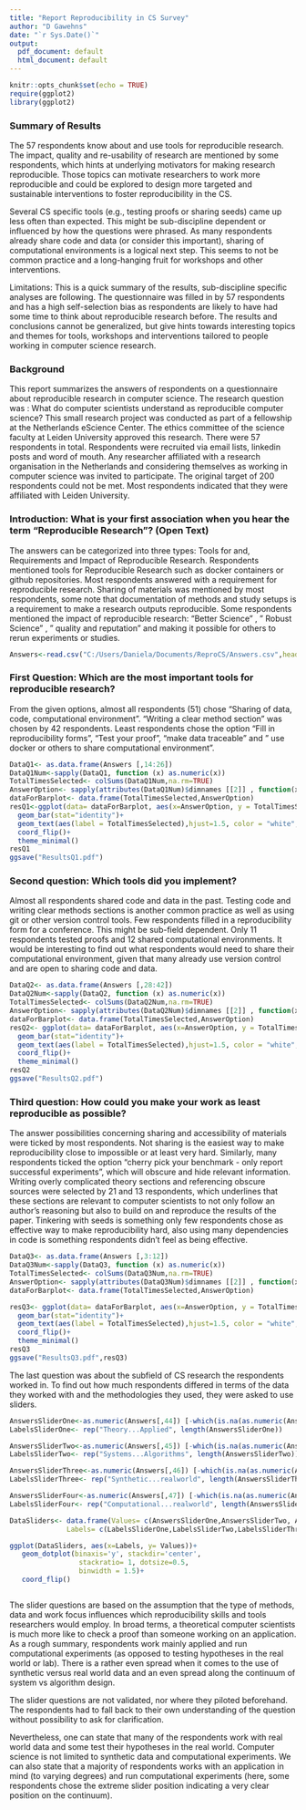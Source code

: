 ```yaml
---
title: "Report Reproducibility in CS Survey"
author: "D Gawehns"
date: "`r Sys.Date()`"
output:
  pdf_document: default
  html_document: default
---
```


```r
knitr::opts_chunk$set(echo = TRUE)
require(ggplot2)
library(ggplot2)
```
### Summary of Results

The 57 respondents know about and use tools for reproducible research. The impact, quality and re-usability of research are mentioned by some respondents, which hints at underlying motivators for making research reproducible. Those topics can motivate researchers to work more reproducible and could be explored to design more targeted and sustainable interventions to foster reproducibility in the CS. 

Several CS specific tools (e.g., testing proofs or sharing seeds) came up less often than expected. This might be sub-discipline dependent or influenced by how the questions were phrased. As many respondents already share code and data (or consider this important), sharing of computational environments is a logical next step. This seems to not be common practice and a long-hanging fruit for workshops and other interventions. 

Limitations: This is a quick summary of the results, sub-discipline specific analyses are following. The questionnaire was filled in by 57 respondents and has a high self-selection bias as respondents are likely to have had some time to think about reproducible research before. The results and conclusions cannot be generalized, but give hints towards interesting topics and themes for tools, workshops and interventions tailored to people working in computer science research. 

### Background
This report summarizes the answers of respondents on a questionnaire about reproducible research in computer science. The research question was : What do computer scientists understand as reproducible computer science?
This small research project was conducted as part of a fellowship at the Netherlands eScience Center. The ethics committee of the science faculty at Leiden University approved this research.
There were 57 respondents in total. Respondents were recruited via email lists, linkedin posts and word of mouth. Any researcher affiliated with a research organisation in the Netherlands and considering themselves as working in computer science was invited to participate.
The original target of 200 respondents could not be met. Most respondents indicated that they were affiliated with Leiden University. 

### Introduction: What is your first association when you hear the term “Reproducible Research”? (Open Text)

The answers can be categorized into three types: Tools for and, Requirements and Impact of Reproducible Research.
Respondents mentioned tools for Reproducible Research such as docker containers or github repositories. Most respondents answered with a requirement for reproducible research. Sharing of materials was mentioned by most respondents, some note that documentation of methods and study setups is a requirement to make a research outputs reproducible. Some respondents mentioned the impact of reproducible research: "Better Science" , " Robust Science" , " quality and reputation" and
making it possible for others to rerun experiments or studies. 



```r
Answers<-read.csv("C:/Users/Daniela/Documents/ReproCS/Answers.csv",header = TRUE)
```

### First Question: Which are the most important tools for reproducible research?

From the given options, almost all respondents (51) chose "Sharing of data, code, computational environment". "Writing a clear method section" was chosen by 42 respondents. Least respondents chose the option "Fill in reproducibility forms", "Test your proof", "make data traceable" and " use docker or others to share computational environment". 


```r
DataQ1<- as.data.frame(Answers [,14:26])
DataQ1Num<-sapply(DataQ1, function (x) as.numeric(x))
TotalTimesSelected<- colSums(DataQ1Num,na.rm=TRUE)
AnswerOption<- sapply(attributes(DataQ1Num)$dimnames [[2]] , function(x) strsplit(x,"48")[[1]][2])
dataForBarplot<- data.frame(TotalTimesSelected,AnswerOption)
resQ1<-ggplot(data= dataForBarplot, aes(x=AnswerOption, y = TotalTimesSelected)) +
  geom_bar(stat="identity")+
  geom_text(aes(label = TotalTimesSelected),hjust=1.5, color = "white", size = 3.5)+
  coord_flip()+
  theme_minimal()
resQ1
ggsave("ResultsQ1.pdf")


```

### Second question: Which tools did you implement?

Almost all respondents shared code and data in the past. Testing code and writing clear methods sections is another common practice as well as using git or other version control tools.
Few respondents filled in a reproducibility form for a conference. This might be sub-field dependent. Only 11 respondents tested proofs and 12 shared computational environments. It would be interesting to find out what respondents would need to share their computational environment, given that many already use version control and are open to sharing code and data.



```r
DataQ2<- as.data.frame(Answers [,28:42])
DataQ2Num<-sapply(DataQ2, function (x) as.numeric(x))
TotalTimesSelected<- colSums(DataQ2Num,na.rm=TRUE)
AnswerOption<- sapply(attributes(DataQ2Num)$dimnames [[2]] , function(x) strsplit(x,"51")[[1]][2])
dataForBarplot<- data.frame(TotalTimesSelected,AnswerOption)
resQ2<- ggplot(data= dataForBarplot, aes(x=AnswerOption, y = TotalTimesSelected)) +
  geom_bar(stat="identity")+
  geom_text(aes(label = TotalTimesSelected),hjust=1.5, color = "white", size = 3.5)+
  coord_flip()+
  theme_minimal()
resQ2
ggsave("ResultsQ2.pdf")
``` 

### Third question: How could you make your work as least reproducible as possible?

The answer possibilities concerning sharing and accessibility of materials were ticked by most respondents. Not sharing is the easiest way to make reproducibility close to impossible or at least very hard. Similarly, many respondents ticked the option "cherry pick your benchmark - only report successful experiments", which will obscure and hide relevant information. Writing overly complicated theory sections and referencing obscure sources were selected by 21 and 13 respondents, which underlines that these sections are relevant to computer scientists to not only follow an author's reasoning but also to build on and reproduce the results of the paper. 
Tinkering with seeds is something only few respondents chose as effective way to make reproducibility hard, also using many dependencies in code is something respondents didn't feel as being effective.  


```r
DataQ3<- as.data.frame(Answers [,3:12])
DataQ3Num<-sapply(DataQ3, function (x) as.numeric(x))
TotalTimesSelected<- colSums(DataQ3Num,na.rm=TRUE)
AnswerOption<- sapply(attributes(DataQ3Num)$dimnames [[2]] , function(x) strsplit(x,"44")[[1]][2])
dataForBarplot<- data.frame(TotalTimesSelected,AnswerOption)

resQ3<- ggplot(data= dataForBarplot, aes(x=AnswerOption, y = TotalTimesSelected)) +
  geom_bar(stat="identity")+
  geom_text(aes(label = TotalTimesSelected),hjust=1.5, color = "white", size = 3.5)+
  coord_flip()+
  theme_minimal()
resQ3
ggsave("ResultsQ3.pdf",resQ3)

```

The last question was about the subfield of CS research the respondents worked in. To find out how much respondents differed in terms of the data they worked with and the methodologies they used, they were asked to use sliders. 

```r
AnswersSliderOne<-as.numeric(Answers[,44]) [-which(is.na(as.numeric(Answers[,44])))]
LabelsSliderOne<- rep("Theory...Applied", length(AnswersSliderOne))

AnswersSliderTwo<-as.numeric(Answers[,45]) [-which(is.na(as.numeric(Answers[,45])))]
LabelsSliderTwo<- rep("Systems...Algorithms", length(AnswersSliderTwo))

AnswersSliderThree<-as.numeric(Answers[,46]) [-which(is.na(as.numeric(Answers[,46])))]
LabelsSliderThree<- rep("Synthetic...realworld", length(AnswersSliderThree))

AnswersSliderFour<-as.numeric(Answers[,47]) [-which(is.na(as.numeric(Answers[,47])))]
LabelsSliderFour<- rep("Computational...realworld", length(AnswersSliderFour))

DataSliders<- data.frame(Values= c(AnswersSliderOne,AnswersSliderTwo, AnswersSliderThree, AnswersSliderFour),
              Labels= c(LabelsSliderOne,LabelsSliderTwo,LabelsSliderThree,LabelsSliderFour))

ggplot(DataSliders, aes(x=Labels, y= Values))+
   geom_dotplot(binaxis='y', stackdir='center',
                 stackratio= 1, dotsize=0.5,
                 binwidth = 1.5)+
   coord_flip()



```

The slider questions are based on the assumption that the type of methods, data and work focus influences which reproducibility skills and tools researchers would employ. In broad terms, a theoretical computer scientists is much more like to check a proof than someone working on an application.
As a rough summary, respondents work mainly applied and run computational experiments (as opposed to testing hypotheses in the real world or lab). There is a rather even spread when it comes to the use of synthetic versus real world data and an even spread along the continuum of system vs algorithm design.

The slider questions are not validated, nor where they piloted beforehand. The respondents had to fall back to their own understanding of the question without possibility to ask for clarification. 

Nevertheless, one can state that many of the respondents work with real world data and some test their hypotheses in the real world. Computer science is not limited to synthetic data and computational experiments. We can also state that a majority of respondents works with an application in mind (to varying degrees) and run computational experiments (here, some respondents chose the extreme slider position indicating a very clear position on the continuum).


















